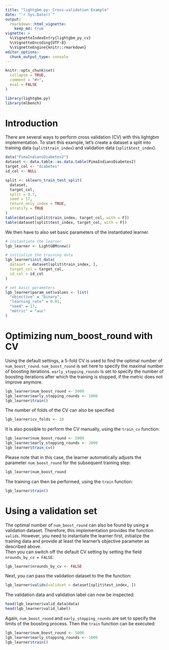 ```yaml
---
title: "lightgbm.py: Cross-validation Example"
date: "`r Sys.Date()`"
output:
  rmarkdown::html_vignette:
    keep_md: true
vignette: >
  %\VignetteIndexEntry{lightgbm_py_cv}
  %\VignetteEncoding{UTF-8}
  %\VignetteEngine{knitr::rmarkdown}
editor_options: 
  chunk_output_type: console
---
```


```r
knitr::opts_chunk$set(
  collapse = TRUE,
  comment = "#>",
  eval = FALSE
)
```

```r
library(lightgbm.py)
library(mlbench)
```

# Introduction  

There are several ways to perform cross validation (CV) with this lightgbm implementation. To start this example, let's create a dataset a split into training data (`split$train_index`) and validation data (`split$test_index`). 

```r
data("PimaIndiansDiabetes2")
dataset <- data.table::as.data.table(PimaIndiansDiabetes2)
target_col <- "diabetes"
id_col <- NULL

split <- sklearn_train_test_split(
  dataset,
  target_col,
  split = 0.7,
  seed = 17,
  return_only_index = TRUE,
  stratify = TRUE
)
table(dataset[split$train_index, target_col, with = F])
table(dataset[split$test_index, target_col, with = F])
```

We then have to also set basic parameters of the instantiated learner.  

```r
# instantiate the learner
lgb_learner <- LightGBM$new()

# initialize the training data
lgb_learner$init_data(
  dataset = dataset[split$train_index, ],
  target_col = target_col,
  id_col = id_col
)

# set basic parameters
lgb_learner$param_set$values <- list(
  "objective" = "binary",
  "learning_rate" = 0.01,
  "seed" = 17,
  "metric" = "auc"
)
```

# Optimizing num_boost_round with CV  

Using the default settings, a 5-fold CV is used to find the optimal number of `num_boost_round`. `num_boost_round` is set here to specify the maximal number of boosting iterations. `early_stopping_rounds` is set to specify the number of boosting iterations after which the training is stopped, if the metric does not improve anymore. 

```r
lgb_learner$num_boost_round <- 5000
lgb_learner$early_stopping_rounds <- 1000
lgb_learner$train()
```

The number of folds of the CV can also be specified:

```r
lgb_learner$cv_folds <- 10
```

It is also possible to perform the CV manually, using the `train_cv` function:

```r
lgb_learner$num_boost_round <- 5000
lgb_learner$early_stopping_rounds <- 1000
lgb_learner$train_cv()
```

Please note that in this case, the learner automatically adjusts the parameter `num_boost_round` for the subsequent training step:

```r
lgb_learner$num_boost_round
```

The training can then be performed, using the `train` function:

```r
lgb_learner$train()
```

# Using a validation set  

The optimal number of `num_boost_round` can also be found by using a validation dataset. Therefore, this implementation provides the function `valids`. However, you need to instantiate the learner first, initialize the training data and provide at least the learner's objective parameter as described above.  
Then you can switch off the default CV setting by setting the field `nrounds_by_cv = FALSE`: 

```r
lgb_learner$nrounds_by_cv <- FALSE
```

Next, you can pass the validation dataset to the the function: 

```r
lgb_learner$valids(validset = dataset[split$test_index, ])
```

The validation data and validation label can now be inspected: 

```r
head(lgb_learner$valid_data$data)
head(lgb_learner$valid_label)
```

Again, `num_boost_round` and `early_stopping_rounds` are set to specify the limits of the boosting process. Then the `train` function can be executed:  

```r
lgb_learner$num_boost_round <- 5000
lgb_learner$early_stopping_rounds <- 1000
lgb_learner$train()
```
